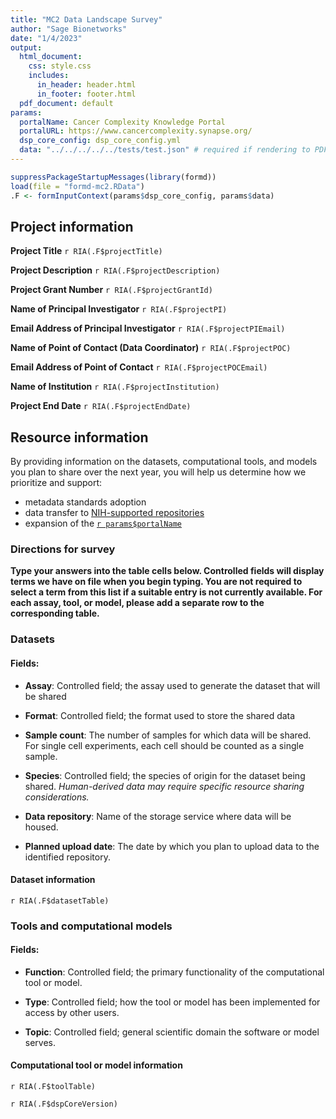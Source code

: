 ```yaml
---
title: "MC2 Data Landscape Survey"
author: "Sage Bionetworks"
date: "1/4/2023"
output:
  html_document:
    css: style.css
    includes:
      in_header: header.html
      in_footer: footer.html
  pdf_document: default
params:
  portalName: Cancer Complexity Knowledge Portal
  portalURL: https://www.cancercomplexity.synapse.org/
  dsp_core_config: dsp_core_config.yml
  data: "../../../../../tests/test.json" # required if rendering to PDF
---
```


```r
suppressPackageStartupMessages(library(formd))
load(file = "formd-mc2.RData")
.F <- formInputContext(params$dsp_core_config, params$data)
```

## Project information

**Project Title** `r RIA(.F$projectTitle)`

**Project Description** `r RIA(.F$projectDescription)`

**Project Grant Number** `r RIA(.F$projectGrantId)`

**Name of Principal Investigator** `r RIA(.F$projectPI)`

**Email Address of Principal Investigator** `r RIA(.F$projectPIEmail)`

**Name of Point of Contact (Data Coordinator)** `r RIA(.F$projectPOC)`

**Email Address of Point of Contact** `r RIA(.F$projectPOCEmail)`

**Name of Institution** `r RIA(.F$projectInstitution)`

**Project End Date** `r RIA(.F$projectEndDate)`


## Resource information

By providing information on the datasets, computational tools, and models you plan to share over the next year, you will help us determine how we prioritize and support:

- metadata standards adoption
- data transfer to [NIH-supported repositories](https://www.nlm.nih.gov/NIHbmic/domain_specific_repositories.html)
- expansion of the [`r params$portalName`](`r params$portalURL`)

### Directions for survey

**Type your answers into the table cells below. Controlled fields will display terms we have on file when you begin typing. You are not required to select a term from this list if a suitable entry is not currently available. For each assay, tool, or model, please add a separate row to the corresponding table.**

### Datasets
#### Fields:
- **Assay**: Controlled field; the assay used to generate the dataset that will be shared

- **Format**: Controlled field; the format used to store the shared data

- **Sample count**: The number of samples for which data will be shared. For single cell experiments, each cell should be counted as a single sample.

- **Species**: Controlled field; the species of origin for the dataset being shared. _Human-derived data may require specific resource sharing considerations._

- **Data repository**: Name of the storage service where data will be housed.

- **Planned upload date**: The date by which you plan to upload data to the identified repository.

<!-- Deposit table starts here -->
#### Dataset information {#deposits}

`r RIA(.F$datasetTable)`

### Tools and computational models
#### Fields:
- **Function**: Controlled field; the primary functionality of the computational tool or model.

- **Type**: Controlled field; how the tool or model has been implemented for access by other users.

- **Topic**: Controlled field; general scientific domain the software or model serves.

#### Computational tool or model information {#tools}

`r RIA(.F$toolTable)`

`r RIA(.F$dspCoreVersion)`
